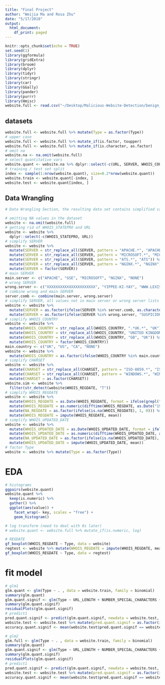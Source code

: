 ```yaml
---
title: "Final Project"
author: "Weijia Ma and Rosa Zhu"
date: "5/17/2018"
output:
  html_document:
    df_print: paged
---
```


```r
knitr::opts_chunk$set(echo = TRUE)
set.seed(1)
library(ggformula)
library(gridExtra)
library(broom)
library(dplyr)
library(tidyr)
library(stringr)
library(car)
library(GGally)
library(pander)
library(purrr)
library(Hmisc)
website.full <- read.csv("~/Desktop/Malicious-Website-Detection/benign_or_malicious_website.csv")
```


## datasets
```r
website.full <- website.full %>% mutate(Type = as.factor(Type))
# upper case
website.full <- website.full %>% mutate_if(is.factor, toupper)
website.full <- website.full %>% mutate_if(is.character, as.factor)
# omit na
website.na <- na.omit(website.full)
# select quantitative vars
website.quant <- website.na %>% dplyr::select(-c(URL, SERVER, WHOIS_COUNTRY, WHOIS_STATEPRO, WHOIS_REGDATE, WHOIS_UPDATED_DATE))
# training / test set split
index <- sample(1:nrow(website.quant), size=0.2*nrow(website.quant))
website.train <- website.quant[-index, ]
website.test <- website.quant[index, ]
```

## Data Wrangling
```r
# Data Wrangling Section, the resulting data set contains simplified categorical predictors.

# omitting NA values in the dataset
website <- na.omit(website.full)
# getting rid of WHOIS_STATEPRO and URL
website <- website %>% 
  dplyr::select(-c(WHOIS_STATEPRO, URL))
# simplify SERVER
website <- website %>% 
  mutate(SERVER = str_replace_all(SERVER, pattern = "APACHE.*", "APACHE")) %>%
  mutate(SERVER = str_replace_all(SERVER, pattern = "MICROSOFT.*", "MICROSOFT")) %>%
  mutate(SERVER = str_replace_all(SERVER, pattern = "ATS.*", "ATS")) %>%
  mutate(SERVER = str_replace_all(SERVER, pattern = "NGINX.*", "NGINX")) %>%
  mutate(SERVER = factor(SERVER))
# main SERVER
main.server <- c("APACHE", "GSE", "MICROSOFT", "NGINX", "NONE")
# wrong SERVER
wrong.server <- c("XXXXXXXXXXXXXXXXXXXXXX", "YIPPEE-KI-YAY", "WWW.LEXISNEXIS.COM  9999", "SERVER")
# combine wrong and main SERVER
server.comb <- combine(main.server, wrong.server)
# simplify SERVER, all values not in main server or wrong server lists are set to be "OTHER", values in wrong server lists are set to be "SUSPICIOUS"
website <- website %>% 
  mutate(SERVER = as.factor(ifelse(SERVER %in% server.comb, as.character(SERVER), "OTHER"))) %>%
  mutate(SERVER = as.factor(ifelse(SERVER %in% wrong.server, "SUSPICIOUS", as.character(SERVER))))
# simplify WHOIS_COUNTRY
website <- website %>% 
  mutate(WHOIS_COUNTRY = str_replace_all(WHOIS_COUNTRY, ".*UK.*", "UK")) %>%
  mutate(WHOIS_COUNTRY = str_replace_all(WHOIS_COUNTRY, "UNITED KINGDOM", "UK")) %>%
  mutate(WHOIS_COUNTRY = str_replace_all(WHOIS_COUNTRY, "GB", "UK")) %>%
  mutate(WHOIS_COUNTRY = factor(WHOIS_COUNTRY))
main.country <- c("UK", "US", "CA", "NONE")
website <- website %>% 
  mutate(WHOIS_COUNTRY = as.factor(ifelse(WHOIS_COUNTRY %in% main.country, as.character(WHOIS_COUNTRY), "OTHER")))
# simplify CHARSET
website <- website %>% 
  mutate(CHARSET = str_replace_all(CHARSET, pattern = "ISO-8859.*", "ISO-8859")) %>%
  mutate(CHARSET = str_replace_all(CHARSET, pattern = "WINDOWS.*", "WINDOWS")) %>%
  mutate(CHARSET = as.factor(CHARSET))
website.sim <- website %>%
  filter(str_detect(website$WHOIS_REGDATE, "T"))
# simplify WHOIS_REGDATE
website <- website %>%
  mutate(WHOIS_REGDATE = as.Date(WHOIS_REGDATE, format = ifelse(grepl("T", WHOIS_REGDATE), "%Y-%m-%dT", "%d/%m/%Y"))) %>% 
  mutate(WHOIS_REGDATE = as.numeric(difftime(WHOIS_REGDATE, as.Date("1990-07-26"), units = "days"))) %>%
  mutate(NA_REGDATE = as.factor(ifelse(is.na(WHOIS_REGDATE), 1, 0))) %>%
  mutate(WHOIS_REGDATE = impute(WHOIS_REGDATE, mean))
# simplify WHOIS_UPDATED_DATE
website <- website %>%
  mutate(WHOIS_UPDATED_DATE = as.Date(WHOIS_UPDATED_DATE, format = ifelse(grepl("T", WHOIS_UPDATED_DATE), "%Y-%m-%dT", "%d/%m/%Y"))) %>%
  mutate(WHOIS_UPDATED_DATE = as.numeric(difftime(WHOIS_UPDATED_DATE, as.Date("2008-07-14"), units = "days"))) %>%
  mutate(NA_UPDATED_DATE = as.factor(ifelse(is.na(WHOIS_UPDATED_DATE), 1, 0))) %>%
  mutate(WHOIS_UPDATED_DATE = impute(WHOIS_UPDATED_DATE, mean))
# factor Type
website <- website %>% mutate(Type = as.factor(Type))
```

# EDA
```r
# histograms
ggpairs(website.quant)
website.quant %>%
  keep(is.numeric) %>% 
  gather() %>% 
  ggplot(aes(value)) +
    facet_wrap(~ key, scales = "free") +
    geom_histogram()

# log transform (need to deal with 0s later)
# website.quant <- website.full %>% mutate_if(is.numeric, log)

# REGDATE
gf_boxplot(WHOIS_REGDATE ~ Type, data = website)
regtest <- website %>% mutate(WHOIS_REGDATE = impute(WHOIS_REGDATE, mean))
gf_boxplot(WHOIS_REGDATE ~ Type, data = regtest)
```

# fit model
```r
# glm1
glm.quant <- glm(Type ~ . , data = website.train, family = binomial)
summary(glm.quant)
glm.quant.signif <- glm(Type ~ URL_LENGTH + NUMBER_SPECIAL_CHARACTERS + CONTENT_LENGTH + DIST_REMOTE_TCP_PORT, data = website.train, family = binomial)
summary(glm.quant.signif)
residualPlots(glm.quant.signif)
# predict1
pred.quant.signif <- predict(glm.quant.signif, newdata = website.test, type = "response")
website.test <- website.test %>% mutate(pred.quant.signif = as.factor(ifelse(pred.quant.signif <= 0.5, 0, 1)))
accuracy.quant.signif <- mean(website.test$pred.quant.signif == website.test$Type)
```

```r
# glm2
glm.full <- glm(Type ~ . , data = website.train, family = binomial)
summary(glm.quant)
glm.quant.signif <- glm(Type ~ URL_LENGTH + NUMBER_SPECIAL_CHARACTERS + CONTENT_LENGTH + DIST_REMOTE_TCP_PORT, data = website.train, family = binomial)
summary(glm.quant.signif)
residualPlots(glm.quant.signif)
# predict1
pred.quant.signif <- predict(glm.quant.signif, newdata = website.test, type = "response")
website.test <- website.test %>% mutate(pred.quant.signif = as.factor(ifelse(pred.quant.signif <= 0.5, 0, 1)))
accuracy.quant.signif <- mean(website.test$pred.quant.signif == website.test$Type)
```